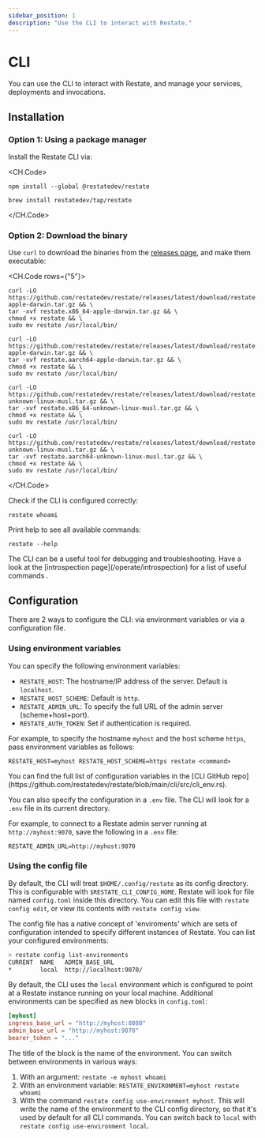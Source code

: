 ```yaml
---
sidebar_position: 1
description: "Use the CLI to interact with Restate."
---
```



# CLI

You can use the CLI to interact with Restate, and manage your services, deployments and invocations.

## Installation

### Option 1: Using a package manager

Install the Restate CLI via:

<CH.Code>

```shell npm
npm install --global @restatedev/restate
```

```shell Homebrew
brew install restatedev/tap/restate
```

</CH.Code>

### Option 2: Download the binary

Use `curl` to download the binaries from the [releases page](https://github.com/restatedev/restate/releases/latest), and make them executable:

<CH.Code rows={"5"}>

```shell MacOS-x64
curl -LO https://github.com/restatedev/restate/releases/latest/download/restate.x86_64-apple-darwin.tar.gz && \
tar -xvf restate.x86_64-apple-darwin.tar.gz && \
chmod +x restate && \
sudo mv restate /usr/local/bin/
```

```shell MacOS-arm64
curl -LO https://github.com/restatedev/restate/releases/latest/download/restate.aarch64-apple-darwin.tar.gz && \
tar -xvf restate.aarch64-apple-darwin.tar.gz && \
chmod +x restate && \
sudo mv restate /usr/local/bin/
```

```shell Linux-x64
curl -LO https://github.com/restatedev/restate/releases/latest/download/restate.x86_64-unknown-linux-musl.tar.gz && \
tar -xvf restate.x86_64-unknown-linux-musl.tar.gz && \
chmod +x restate && \
sudo mv restate /usr/local/bin/
```

```shell Linux-arm64
curl -LO https://github.com/restatedev/restate/releases/latest/download/restate.aarch64-unknown-linux-musl.tar.gz && \
tar -xvf restate.aarch64-unknown-linux-musl.tar.gz && \
chmod +x restate && \
sudo mv restate /usr/local/bin/
```

</CH.Code>

Check if the CLI is configured correctly:

```shell
restate whoami
```

Print help to see all available commands:

```shell
restate --help
```

<Admonition type="tip">
    The CLI can be a useful tool for debugging and troubleshooting.
    Have a look at the [introspection page](/operate/introspection) for a list of useful commands .
</Admonition>

## Configuration

There are 2 ways to configure the CLI: via environment variables or via a configuration file.

### Using environment variables

You can specify the following environment variables:

- `RESTATE_HOST`: The hostname/IP address of the server. Default is `localhost`.
- `RESTATE_HOST_SCHEME`: Default is `http`.
- `RESTATE_ADMIN_URL`: To specify the full URL of the admin server (scheme+host+port).
- `RESTATE_AUTH_TOKEN`: Set if authentication is required.

For example, to specify the hostname `myhost` and the host scheme `https`, pass environment variables as follows:

```shell
RESTATE_HOST=myhost RESTATE_HOST_SCHEME=https restate <command>
```

<Admonition type="info" title="All CLI configuration variables">
You can find the full list of configuration variables in the [CLI GitHub repo](https://github.com/restatedev/restate/blob/main/cli/src/cli_env.rs).
</Admonition>

You can also specify the configuration in a `.env` file. The CLI will look for a `.env` file in its current directory.

For example, to connect to a Restate admin server running at `http://myhost:9070`, save the following in a `.env` file:

```shell .env
RESTATE_ADMIN_URL=http://myhost:9070
```

### Using the config file

By default, the CLI will treat `$HOME/.config/restate` as its config directory.
This is configurable with `$RESTATE_CLI_CONFIG_HOME`. Restate will look for file
named `config.toml` inside this directory. You can edit this file with
`restate config edit`, or view its contents with `restate config view`.

The config file has a native concept of 'enviroments' which are sets of
configuration intended to specify different instances of Restate. You can
list your configured environments:

```bash
> restate config list-environments
CURRENT  NAME   ADMIN_BASE_URL
*        local  http://localhost:9070/
```

By default, the CLI uses the `local` environment which is configured to point
at a Restate instance running on your local machine. Additional environments
can be specified as new blocks in `config.toml`:

```toml config.toml
[myhost]
ingress_base_url = "http://myhost:8080"
admin_base_url = "http://myhost:9070"
bearer_token = "..."
```

The title of the block is the name of the environment. You can switch
between environments in various ways:

1. With an argument: `restate -e myhost whoami`
2. With an environment variable: `RESTATE_ENVIRONMENT=myhost restate whoami`
3. With the command `restate config use-environment myhost`. This will write
   the name of the environment to the CLI config directory, so that it's used by
   default for all CLI commands. You can switch back to `local` with
   `restate config use-environment local`.
